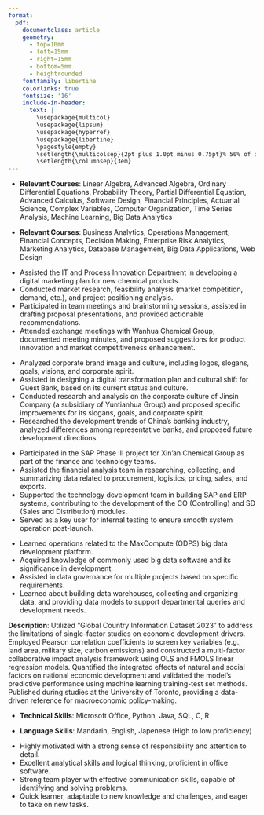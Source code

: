 ```yaml
---
format: 
  pdf: 
    documentclass: article
    geometry:
      - top=10mm
      - left=15mm
      - right=15mm
      - bottom=5mm
      - heightrounded
    fontfamily: libertine
    colorlinks: true
    fontsize: '16'
    include-in-header: 
      text: |
        \usepackage{multicol}
        \usepackage{lipsum}
        \usepackage{hyperref}
        \usepackage{libertine}
        \pagestyle{empty}
        \setlength{\multicolsep}{2pt plus 1.0pt minus 0.75pt}% 50% of original values
        \setlength{\columnsep}{3em}
---
```

<!-- Title -->
\begin{huge}\begin{center}{\bf Shangxuan Zhong}\end{center}\end{huge}

<!-- Contact Info -->
\begin{center}Email: zhongsx@bu.edu , zhongshangxuan@gmail.com \\
Phone: +1 6179032034 , +86 17740940442 \\
Address:  525 Lincoln St., Apt 309, Boston, MA \\
\end{center}
\vspace{15pt}

<!-- Education 1 -->
\begin{large}
  {\bf Education}
  \vspace{3pt}
  \hrule
  \begin{multicols}{2}
    \begin{flushleft}{\bf University of Toronto}\end{flushleft}
    \begin{flushright}Sep. 2020 - Jun. 2024\end{flushright}
  \end{multicols}
  \vspace{-0.17cm}
  \begin{multicols}{2}
    \begin{flushleft}Bachelor of Mathematics, Statistics, Computer Science\end{flushleft}
  \end{multicols}
  \vspace{-0.20cm}
\end{large}
* **Relevant Courses**: Linear Algebra, Advanced Algebra, Ordinary Differential Equations, Probability Theory, Partial Differential Equation, Advanced Calculus, Software Design, Financial Principles, Actuarial Science, Complex Variables, Computer Organization, Time Series Analysis, Machine Learning, Big Data Analytics

\vspace{0.2cm}

<!-- Education 2 -->
\begin{large}
  \begin{multicols}{2}
    \begin{flushleft}{\bf Boston University}\end{flushleft}
    \begin{flushright}Sep. 2024 - Aug. 2025\end{flushright}
  \end{multicols}
  \vspace{-0.17cm}
  \begin{multicols}{2}
    \begin{flushleft}Master of Applied Business Analytics\end{flushleft}
  \end{multicols}
  \vspace{-0.20cm}
\end{large}

* **Relevant Courses**: Business Analytics, Operations Management, Financial Concepts, Decision Making, Enterprise Risk Analytics, Marketing Analytics, Database Management, Big Data Applications, Web Design 

\vspace{2pt}

<!-- Internship 1-->
\begin{large}{\bf Internship Experience}
  \vspace{3pt}
  \hrule
  \begin{multicols}{2}
  \parbox{1.4\linewidth}{\bf Xin'an Chemical Group Co., Ltd.}
    \begin{flushright}Jun. 2021 - Jul. 2021\end{flushright}
  \end{multicols}
  \vspace{-0.17cm}
  \begin{multicols}{2}
    \begin{flushleft}\textit{Project Manager Assistant}\end{flushleft}
    \begin{flushright}  \end{flushright}\end
  {multicols}
\end{large}
\vspace{-0.16cm}
* Assisted the IT and Process Innovation Department in developing a digital marketing plan for new chemical products.
* Conducted market research, feasibility analysis (market competition, demand, etc.), and project positioning analysis.
* Participated in team meetings and brainstorming sessions, assisted in drafting proposal presentations, and provided actionable recommendations.
* Attended exchange meetings with Wanhua Chemical Group, documented meeting minutes, and proposed suggestions for product innovation and market competitiveness enhancement.

\vspace{7pt}

<!-- Internship 2 -->
\begin{large}
  \begin{multicols}{2}
    \parbox{1.4\linewidth}{\bf Shanghai Fuwai Brand Planning Co., Ltd.}
    \begin{flushright}May 2022 - Jun. 2022\end{flushright}
  \end{multicols}
  \vspace{-0.17cm}
  \begin{multicols}{2}
    \begin{flushleft}\textit{Corporate Brand and Culture Consulting Intern}\end{flushleft}
    \begin{flushright}  \end{flushright}\end
  {multicols}
\end{large}
\vspace{-0.16cm}
* Analyzed corporate brand image and culture, including logos, slogans, goals, visions, and corporate spirit.
* Assisted in designing a digital transformation plan and cultural shift for Guest Bank, based on its current status and culture.
* Conducted research and analysis on the corporate culture of Jinsin Company (a subsidiary of Yuntianhua Group) and proposed specific improvements for its slogans, goals, and corporate spirit.
* Researched the development trends of China's banking industry, analyzed differences among representative banks, and proposed future development directions.

\vspace{7pt}

<!-- Internship 3 -->
\begin{large}
  \begin{multicols}{2}
    \parbox{1.4\linewidth}{\bf Ernst \& Young (China) Advisory Co., Ltd.}
    \begin{flushright}Jun. 2022 - Jul. 2022\end{flushright}
  \end{multicols}
  \vspace{-0.17cm}
  \begin{multicols}{2}
    \begin{flushleft}\textit{Technology and Financial Consulting Intern}\end{flushleft}
    \begin{flushright}  \end{flushright}\end
  {multicols}
\end{large}
\vspace{-0.16cm}
* Participated in the SAP Phase III project for Xin'an Chemical Group as part of the finance and technology teams.
* Assisted the financial analysis team in researching, collecting, and summarizing data related to procurement, logistics, pricing, sales, and exports.
* Supported the technology development team in building SAP and ERP systems, contributing to the development of the CO (Controlling) and SD (Sales and Distribution) modules.
* Served as a key user for internal testing to ensure smooth system operation post-launch.

\vspace{7pt}

<!-- Internship 4 -->
\begin{large}
  \begin{multicols}{2}
    \parbox{1.4\linewidth}{\bf Hangzhou City Brain Technology and Service Co., Ltd.}
    \begin{flushright}Jul. 2022 - Aug. 2022\end{flushright}
  \end{multicols}
  \vspace{-0.17cm}
  \begin{multicols}{2}
    \begin{flushleft}\textit{Big Data Development Intern}\end{flushleft}
    \begin{flushright}  \end{flushright}\end
  {multicols}
\end{large}
\vspace{-0.16cm}
* Learned operations related to the MaxCompute (ODPS) big data development platform.
* Acquired knowledge of commonly used big data software and its significance in development.
* Assisted in data governance for multiple projects based on specific requirements.
* Learned about building data warehouses, collecting and organizing data, and providing data models to support departmental queries and development needs.

\vspace{7pt}

<!-- Publications -->
\begin{large}{\bf Publications}
  \vspace{3pt}
  \hrule
  \begin{multicols}{2}
  \parbox{1.6\linewidth}{\bf Paper: Exploring Correlations Between Economic Indicators with Natural and Societal Factors Based on Linear Regression Model}
    \begin{flushright}Published Jan., 2024\end{flushright}
  \end{multicols}
\end{large}
\vspace{-0.16cm}
**Description**: Utilized "Global Country Information Dataset 2023" to address the limitations of single-factor studies on economic development drivers. Employed Pearson correlation coefficients to screen key variables (e.g., land area, military size, carbon emissions) and constructed a multi-factor collaborative impact analysis framework using OLS and FMOLS linear regression models. Quantified the integrated effects of natural and social factors on national economic development and validated the model's predictive performance using machine learning training-test set methods. Published during studies at the University of Toronto, providing a data-driven reference for macroeconomic policy-making.

\vspace{7pt}

<!-- Skills -->
\begin{large}{\bf Skills}
  \vspace{3pt}
  \hrule
\end{large}
* **Technical Skills**: Microsoft Office, Python, Java, SQL, C, R

* **Language Skills**: Mandarin, English, Japenese (High to low proficiency)

<!-- Self-Evaluation -->
\begin{large}{\bf Self-Evaluation}
  \vspace{3pt}
  \hrule
\end{large}
* Highly motivated with a strong sense of responsibility and attention to detail.
* Excellent analytical skills and logical thinking, proficient in office software.
* Strong team player with effective communication skills, capable of identifying and solving problems.
* Quick learner, adaptable to new knowledge and challenges, and eager to take on new tasks.